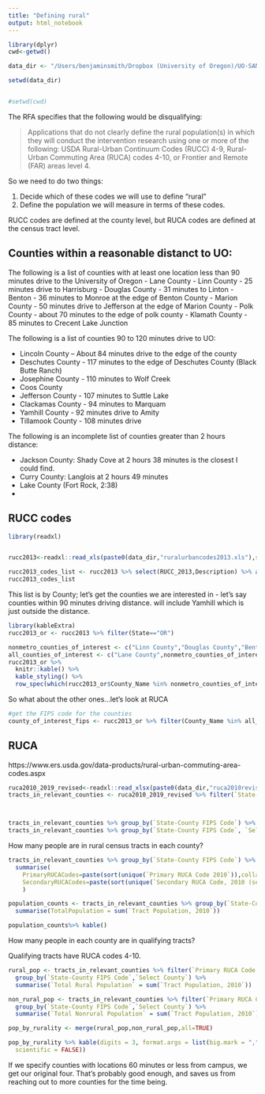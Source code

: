 ```yaml
---
title: "Defining rural"
output: html_notebook
---
```




```r
library(dplyr)
cwd<-getwd()

data_dir <- "/Users/benjaminsmith/Dropbox (University of Oregon)/UO-SAN Lab/Berkman Lab/Devaluation/analysis_files/data/"

setwd(data_dir)


#setwd(cwd)
```

The RFA specifies that the following would be disqualifying:

> Applications that do not clearly define the rural population(s) in which they will conduct the intervention research using one or more of the following: USDA Rural-Urban Continuum Codes (RUCC) 4-9, Rural-Urban Commuting Area (RUCA) codes 4-10, or Frontier and Remote (FAR) areas level 4.

So we need to do two things:

 (1) Decide which of these codes we will use to define "rural"
 (2) Define the population we will measure in terms of these codes.
 
RUCC codes are defined at the county level, but RUCA codes are defined at the census tract level.

## Counties within a reasonable distanct to UO:

The following is a list of counties with at least one location less than 90 minutes drive to the University of Oregon
 - Lane County
  - Linn County - 25 minutes drive to Harrisburg
 - Douglas County - 31 minutes to Linton
 - Benton - 36 minutes to Monroe at the edge of Benton County
 - Marion County - 50 minutes drive to Jefferson at the edge of Marion County
 - Polk County - about 70 minutes to the edge of polk county
  - Klamath County - 85 minutes to Crecent Lake Junction
 

 The following is a list of counties 90 to 120 minutes drive to UO:
 
 - Lincoln County -- About 84 minutes drive to the edge of the county
 - Deschutes County - 117 minutes to the edge of Deschutes County (Black Butte Ranch)
 - Josephine County - 110 minutes to Wolf Creek
 - Coos County
 - Jefferson County - 107 minutes to Suttle Lake
 - Clackamas County -  94 minutes to Marquam
 - Yamhill County - 92 minutes drive to Amity
 - Tillamook County - 108 minutes drive
 
 The following is an incomplete list of counties greater than 2 hours distance:
 
 - Jackson County: Shady Cove at 2 hours 38 minutes is the closest I could find.
 - Curry County: Langlois at 2 hours 49 minutes
 - Lake County (Fort Rock, 2:38)
 - 
 


## RUCC codes

```r
library(readxl)


rucc2013<-readxl::read_xls(paste0(data_dir,"ruralurbancodes2013.xls"),sheet="Rural-urban Continuum Code 2013")

rucc2013_codes_list <- rucc2013 %>% select(RUCC_2013,Description) %>% arrange(. , RUCC_2013) %>% unique
rucc2013_codes_list
```

This list is by County; let's get the counties we are interested in - let's say counties within 90 minutes driving distance. will include Yamhill which is just outside the distance.


```r
library(kableExtra)
rucc2013_or <- rucc2013 %>% filter(State=="OR")

nonmetro_counties_of_interest <- c("Linn County","Douglas County","Benton County", "Marion County","Polk County","Klamath County")
all_counties_of_interest <- c("Lane County",nonmetro_counties_of_interest)
rucc2013_or %>% 
  knitr::kable() %>%
  kable_styling() %>%
  row_spec(which(rucc2013_or$County_Name %in% nonmetro_counties_of_interest), background="#ccccff")
```

So what about the other ones...let's look at RUCA

```r
#get the FIPS code for the counties
county_of_interest_fips <- rucc2013_or %>% filter(County_Name %in% all_counties_of_interest) %>% .$FIPS %>% as.integer()
```


## RUCA

https://www.ers.usda.gov/data-products/rural-urban-commuting-area-codes.aspx



```r
ruca2010_2019_revised<-readxl::read_xlsx(paste0(data_dir,"ruca2010revised.xlsx"),sheet="Data",skip = 1)
tracts_in_relevant_counties <- ruca2010_2019_revised %>% filter(`State-County FIPS Code` %in% county_of_interest_fips)




```


```r
tracts_in_relevant_counties %>% group_by(`State-County FIPS Code`) %>% summarise(CountyTypes=paste(sort(unique(`Primary RUCA Code 2010`)),collapse=", "))
tracts_in_relevant_counties %>% group_by(`State-County FIPS Code`, `Select County`) %>% summarise(CountyTypes=paste(sort(unique(`Secondary RUCA Code, 2010 (see errata)`)),collapse=", "))
```

How many people are in rural census tracts in each county?

```r
tracts_in_relevant_counties %>% group_by(`State-County FIPS Code`) %>% 
  summarise(
    PrimaryRUCACodes=paste(sort(unique(`Primary RUCA Code 2010`)),collapse=", "),
    SecondaryRUCACodes=paste(sort(unique(`Secondary RUCA Code, 2010 (see errata)`)),collapse=", "),
    )

```

```r
population_counts <- tracts_in_relevant_counties %>% group_by(`State-County FIPS Code`,`Select County`,`Primary RUCA Code 2010`) %>% 
  summarise(TotalPopulation = sum(`Tract Population, 2010`))

population_counts%>% kable()
```

How many people in each county are in qualifying tracts?

Qualifying tracts have RUCA codes 4-10.

```r
rural_pop <- tracts_in_relevant_counties %>% filter(`Primary RUCA Code 2010`>=4 &  `Primary RUCA Code 2010`<=10) %>% 
  group_by(`State-County FIPS Code`,`Select County`) %>% 
  summarise(`Total Rural Population` = sum(`Tract Population, 2010`))

non_rural_pop <- tracts_in_relevant_counties %>% filter(`Primary RUCA Code 2010`<4) %>% 
  group_by(`State-County FIPS Code`,`Select County`) %>% 
  summarise(`Total Nonrural Population` = sum(`Tract Population, 2010`))

pop_by_rurality <- merge(rural_pop,non_rural_pop,all=TRUE)

pop_by_rurality %>% kable(digits = 3, format.args = list(big.mark = ",", 
  scientific = FALSE))
```

If we specify counties with locations 60 minutes or less from campus, we get our original four. That's probably good enough, and saves us from reaching out to more counties for the time being.


